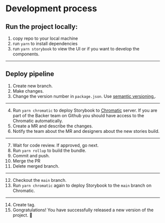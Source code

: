 
<Meta title="About/Development" />

# Development process

## Run the project locally:

1. copy repo to your local machine
2. run `yarn` to install dependencies
3. run `yarn storybook` to view the UI or if you want to develop the components.

---

## Deploy pipeline

1. Create new branch.
2. Make changes.
3. Change the version number in `package.json`. Use [semantic versioning.](https://semver.org/).

---

4. Run `yarn chromatic` to deploy Storybook to [Chromatic](https://www.chromatic.com/) server. If you are part of the Backer team on Github you should have access to the Chromatic automatically.
5. Create a MR and describe the changes.
6. Notify the team about the MR and designers about the new stories build.

---

7. Wait for code review. If approved, go next.
8. Run `yarn rollup` to build the bundle.
9. Commit and push.
10. Merge the PR
11. Delete merged branch.

---

12. Checkout the `main` branch.
13. Run `yarn chromatic` again to deploy Storybook to the `main` branch on Chromatic.

---

14. Create tag.
15. Gongratulations! You have successfully released a new version of the project. 🎉
